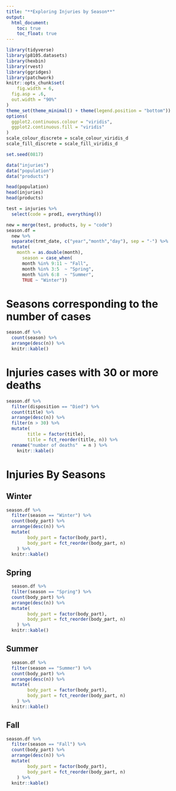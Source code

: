 ```yaml
---
title: "**Exploring Injuries by Season**"
output: 
  html_document:
    toc: true
    toc_float: true
---
```


```r
library(tidyverse)
library(p8105.datasets)
library(hexbin)
library(rvest)
library(ggridges)
library(patchwork)
knitr::opts_chunk$set(
	fig.width = 6, 
  fig.asp = .6,
  out.width = "90%"
)
theme_set(theme_minimal() + theme(legend.position = "bottom"))
options(
  ggplot2.continuous.colour = "viridis",
  ggplot2.continuous.fill = "viridis"
)
scale_colour_discrete = scale_colour_viridis_d
scale_fill_discrete = scale_fill_viridis_d

set.seed(0817)
```


```r
data("injuries")
data("population")
data("products")

head(population)
head(injuries)
head(products)
```

```r
test = injuries %>% 
  select(code = prod1, everything())

new = merge(test, products, by = "code")
season.df = 
  new %>% 
  separate(trmt_date, c("year","month","day"), sep = "-") %>% 
  mutate(
    month = as.double(month),
      season = case_when(
      month %in% 9:11 ~ "Fall",
      month %in% 3:5  ~ "Spring",
      month %in% 6:8  ~ "Summer",
      TRUE ~ "Winter"))

```

# Seasons corresponding to the number of cases
```r
season.df %>% 
  count(season) %>% 
  arrange(desc(n)) %>% 
  knitr::kable()
```

# Injuries cases with 30 or more deaths

```r
season.df %>%
  filter(disposition == "Died") %>% 
  count(title) %>% 
  arrange(desc(n)) %>% 
  filter(n > 30) %>% 
  mutate(
		title = factor(title),
		title = fct_reorder(title, n)) %>% 
  rename("number of deaths"  = n ) %>% 
  	knitr::kable()

```

# Injuries By Seasons

## Winter

```r
season.df %>%
  filter(season == "Winter") %>% 
  count(body_part) %>% 
  arrange(desc(n)) %>% 
  mutate(
		body_part = factor(body_part),
		body_part = fct_reorder(body_part, n)
	) %>% 
  knitr::kable()
```

## Spring

```r
  season.df %>%
  filter(season == "Spring") %>% 
  count(body_part) %>% 
  arrange(desc(n)) %>% 
  mutate(
		body_part = factor(body_part),
		body_part = fct_reorder(body_part, n)
	) %>% 
  knitr::kable()
```

## Summer

```r
  season.df %>%
  filter(season == "Summer") %>% 
  count(body_part) %>% 
  arrange(desc(n)) %>% 
  mutate(
		body_part = factor(body_part),
		body_part = fct_reorder(body_part, n)
	) %>% 
  knitr::kable()
```


## Fall

```r
season.df %>%
  filter(season == "Fall") %>% 
  count(body_part) %>% 
  arrange(desc(n)) %>% 
  mutate(
		body_part = factor(body_part),
		body_part = fct_reorder(body_part, n)
	) %>% 
  knitr::kable()
```




